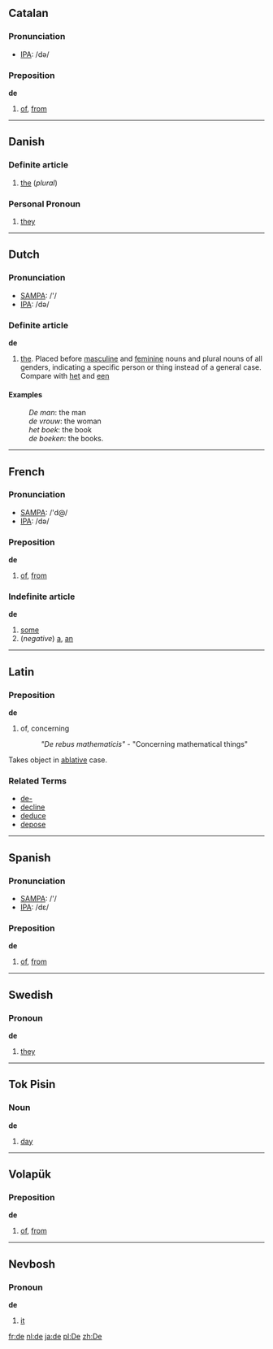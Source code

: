 ==Catalan==
===Pronunciation===
*[[w:IPA|IPA]]: /də/

===Preposition===
'''de'''

# [[of]], [[from]]

----
== Danish ==
=== Definite article ===
# [[the]] (''plural'')

=== Personal Pronoun ===
# [[they]]

----
==Dutch==
===Pronunciation===
*[[w:SAMPA|SAMPA]]: /'/
*[[w:IPA|IPA]]: /də/

===Definite article===
'''de''' 

# [[the]].  Placed before [[masculine]] and [[feminine]] nouns and plural nouns of all genders, indicating a specific person or thing instead of a general case. Compare with [[het]] and [[een]]

====Examples==== 

:''De man'': the man
:''de vrouw'': the woman
:''het boek'': the book
:''de boeken'': the books.

----
==French==
===Pronunciation===
*[[w:SAMPA|SAMPA]]: /'d@/
*[[w:IPA|IPA]]: /də/

===Preposition===
'''de'''

# [[of]], [[from]]

===Indefinite article===
'''de'''

# [[some]]
# (''negative'') [[a]], [[an]]

----
==Latin==
===Preposition===
'''de'''

# of, concerning
#: ''"De rebus mathematicis"'' - "Concerning mathematical things"

Takes object in [[ablative]] case.

===Related Terms===
*[[de-]]
*[[decline]]
*[[deduce]]
*[[depose]]


----
==Spanish==
===Pronunciation===
*[[w:SAMPA|SAMPA]]: /'/
*[[w:IPA|IPA]]: /dε/

===Preposition===
'''de'''

# [[of]], [[from]]

----
==Swedish==
===Pronoun===
'''de'''

# [[they]]

----
==Tok Pisin==
===Noun===
'''de'''

# [[day]]

----
==Volapük==
===Preposition===
'''de'''

# [[of]], [[from]]

----
==Nevbosh==
===Pronoun===
'''de'''

#[[it]]

[[fr:de]]
[[nl:de]]
[[ja:de]]
[[pl:De]]
[[zh:De]]